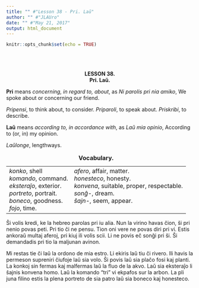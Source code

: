 ```yaml
---
title: "" #"Lesson 38 - Pri. Laŭ"
author: "" #"JLAUro"
date: "" #"May 21, 2017"
output: html_document
---
```


```r
knitr::opts_chunk$set(echo = TRUE)
```

<br/><br/>

<center><b>LESSON 38.</b></center>

<center><b>Pri. La&#365;.</b></center>

<p><b>Pri</b> means <i>concerning, in regard to, about</i>, as
<i>Ni parolis pri nia amiko</i>, We spoke about or concerning our
friend.</p>

<p><i>Pripensi</i>, to think about, to consider.
<i>Priparoli</i>, to speak about. <i>Priskribi</i>, to
describe.</p>

<p><b>La&#365;</b> means <i>according to, in accordance with</i>,
as <i>La&#365; mia opinio</i>, According to (or, in) my
opinion.</p>

<p><i>La&#365;longe</i>, lengthways.</p>

<center>
<table cellspacing="8">
<caption><b>Vocabulary.</b></caption>

<tr>
<td nowrap valign="top"><i>konko</i>, shell<br>
 <i>komando</i>, command.<br>
 <i>ekstera&#309;o</i>, exterior.<br>
 <i>portreto</i>, portrait.<br>
 <i>boneco</i>, goodness.<br>
 <i>fojo</i>, time.</td>
<td nowrap valign="top"><i>afero</i>, affair, matter.<br>
 <i>honesteco</i>, honesty.<br>
 <i>konvena</i>, suitable, proper, respectable.<br>
 <i>son&#285;-</i>, dream.<br>
 <i>&#349;ajn-</i>, seem, appear.</td>
</tr>
</table>
</center>

<!-- =============================078.png============================ -->
<p>&#348;i volis kredi, ke la hebreo parolas pri iu alia. Nun la
virino havas &#265;ion, &#349;i pri nenio povas peti. Pri tio
&#265;i ne pensu. Tion oni vere ne povas diri pri vi. Estis
ankora&#365; multaj aferoj, pri kiuj ili volis scii. Li ne povis
e&#265; son&#285;i pri &#349;i. &#348;i demandadis pri tio la
maljunan avinon.</p>

<p>Mi restas tie &#265;i la&#365; la ordono de mia estro. Li
ekiris la&#365; tiu &#265;i rivero. Ili havis la permeson
supreniri &#265;iufoje la&#365; sia volo. &#348;i povis la&#365;
sia pla&#265;o fosi kaj planti. La konkoj sin fermas kaj
malfermas la&#365; la fluo de la akvo. La&#365; sia
ekstera&#309;o li &#349;ajnis konvena homo. La&#365; la komando
"tri" vi ekpafos sur la arbon. La pli juna filino estis la plena
portreto de sia patro la&#365; sia boneco kaj honesteco.</p>
